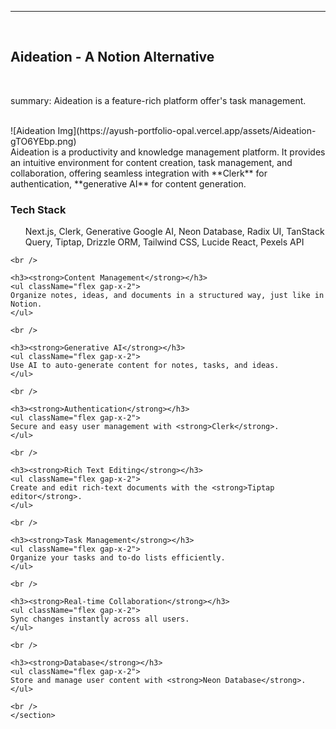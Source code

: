 

---
<br/>
<section className="mb-4 text-[1.2em] ">

<h1 className="text-2xl font-semibold" > Aideation - A Notion Alternative </h1>
<br/>
<div className="flex gap-x-2">
<div className="border-l  border-4 border-zinc-400 "  >
</div>
<p>
summary:  Aideation is a feature-rich platform  offer's task management. 
</p>
</div>
<br/>
![Aideation Img](https://ayush-portfolio-opal.vercel.app/assets/Aideation-gTO6YEbp.png)

<br/>
Aideation is a productivity
and knowledge management platform.
It provides an intuitive environment for content creation, task management, and collaboration, offering seamless integration with **Clerk** for authentication, **generative AI** for content generation.

<br/>

<h3><strong>Tech Stack</strong></h3>
<ul className="flex gap-x-2">
Next.js,
    Clerk,
    Generative Google AI,
    Neon Database,
    Radix UI,
    TanStack Query,
    Tiptap,
    Drizzle ORM,
    Tailwind CSS,
    Lucide React,
    Pexels API
    </ul>

    <br />

    <h3><strong>Content Management</strong></h3>
    <ul className="flex gap-x-2">
    Organize notes, ideas, and documents in a structured way, just like in Notion.
    </ul>

    <br />

    <h3><strong>Generative AI</strong></h3>
    <ul className="flex gap-x-2">
    Use AI to auto-generate content for notes, tasks, and ideas.
    </ul>

    <br />

    <h3><strong>Authentication</strong></h3>
    <ul className="flex gap-x-2">
    Secure and easy user management with <strong>Clerk</strong>.
    </ul>

    <br />

    <h3><strong>Rich Text Editing</strong></h3>
    <ul className="flex gap-x-2">
    Create and edit rich-text documents with the <strong>Tiptap editor</strong>.
    </ul>

    <br />

    <h3><strong>Task Management</strong></h3>
    <ul className="flex gap-x-2">
    Organize your tasks and to-do lists efficiently.
    </ul>

    <br />

    <h3><strong>Real-time Collaboration</strong></h3>
    <ul className="flex gap-x-2">
    Sync changes instantly across all users.
    </ul>

    <br />

    <h3><strong>Database</strong></h3>
    <ul className="flex gap-x-2">
    Store and manage user content with <strong>Neon Database</strong>.
    </ul>

    <br />
    </section>


